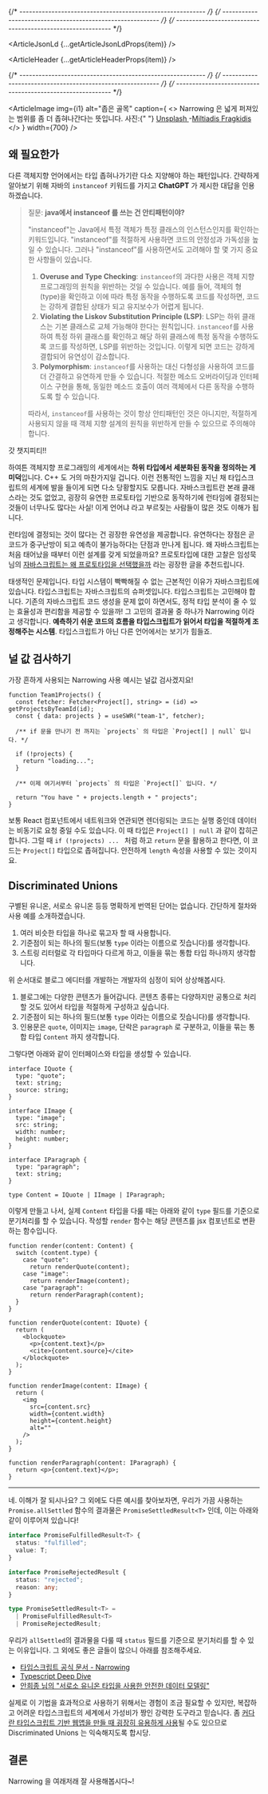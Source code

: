 
{/* ---------------------------------------------------------- */}
{/* ---------------------------------------------------------- */}
{/* ---------------------------------------------------------- */}


<ArticleJsonLd {...getArticleJsonLdProps(item)} />

<ArticleHeader {...getArticleHeaderProps(item)} />

{/* ---------------------------------------------------------- */}
{/* ---------------------------------------------------------- */}
{/* ---------------------------------------------------------- */}

<ArticleImage
  img={i1}
  alt="좁은 골목"
  caption={
    <>
      Narrowing 은 넓게 퍼져있는 범위를 좀 더 좁혀나간다는 뜻입니다. 사진:{" "}
      <a href="https://unsplash.com/ko/s/%EC%82%AC%EC%A7%84/narrowing?utm_source=unsplash&utm_medium=referral&utm_content=creditCopyText">
        Unsplash
      </a>
      -<a href="https://unsplash.com/@_miltiadis_?utm_source=unsplash&utm_medium=referral&utm_content=creditCopyText">Miltiadis Fragkidis</a>
    </>
  }
  width={700}
/>

## 왜 필요한가

다른 객체지향 언어에서는 타입 좁혀나가기란 다소 지양해야 하는 패턴입니다. 간략하게 알아보기 위해 자바의 `instanceof` 키워드를 가지고 **ChatGPT** 가 제시한 대답을 인용하겠습니다.

> 질문: **java에서 instanceof 를 쓰는 건 안티패턴이야?**
>
> "instanceof"는 Java에서 특정 객체가 특정 클래스의 인스턴스인지를 확인하는 키워드입니다. "instanceof"를 적절하게 사용하면 코드의 안정성과 가독성을 높일 수 있습니다. 그러나 "instanceof"를 사용하면서도 고려해야 할 몇 가지 중요한 사항들이 있습니다.
>
> 1. **Overuse and Type Checking**: `instanceof`의 과다한 사용은 객체 지향 프로그래밍의 원칙을 위반하는 것일 수 있습니다. 예를 들어, 객체의 형(type)을 확인하고 이에 따라 특정 동작을 수행하도록 코드를 작성하면, 코드는 강하게 결합된 상태가 되고 유지보수가 어렵게 됩니다.
> 2. **Violating the Liskov Substitution Principle (LSP)**: LSP는 하위 클래스는 기본 클래스로 교체 가능해야 한다는 원칙입니다. `instanceof`를 사용하여 특정 하위 클래스를 확인하고 해당 하위 클래스에 특정 동작을 수행하도록 코드를 작성하면, LSP를 위반하는 것입니다. 이렇게 되면 코드는 강하게 결합되어 유연성이 감소합니다.
> 3. **Polymorphism**: `instanceof`를 사용하는 대신 다형성을 사용하여 코드를 더 간결하고 유연하게 만들 수 있습니다. 적절한 메소드 오버라이딩과 인터페이스 구현을 통해, 동일한 메소드 호출이 여러 객체에서 다른 동작을 수행하도록 할 수 있습니다.
>
> 따라서, `instanceof`를 사용하는 것이 항상 안티패턴인 것은 아니지만, 적절하게 사용되지 않을 때 객체 지향 설계의 원칙을 위반하게 만들 수 있으므로 주의해야 합니다.

갓 챗지피티!!

하여튼 객체지향 프로그래밍의 세계에서는 **하위 타입에서 세분화된 동작을 정의하는 게 미덕**입니다. C++ 도 거의 마찬가지일 겁니다. 이런 전통적인 느낌을 지닌 채 타입스크립트의 세계에 발을 들이게 되면 다소 당황할지도 모릅니다. 자바스크립트란 본래 클래스라는 것도 없었고, 굉장히 유연한 프로토타입 기반으로 동작하기에 런타임에 결정되는 것들이 너무나도 많다는 사실! 이게 언어냐 라고 부르짖는 사람들이 많은 것도 이해가 됩니다.

런타임에 결정되는 것이 많다는 건 굉장한 유연성을 제공합니다. 유연하다는 장점은 곧 코드가 중구난방이 되고 예측이 불가능하다는 단점과 만나게 됩니다. 왜 자바스크립트는 처음 태어났을 때부터 이런 설계를 갖게 되었을까요? 프로토타입에 대한 고찰은 임성묵 님의 [자바스크립트는 왜 프로토타입을 선택했을까](https://medium.com/@limsungmook/%EC%9E%90%EB%B0%94%EC%8A%A4%ED%81%AC%EB%A6%BD%ED%8A%B8%EB%8A%94-%EC%99%9C-%ED%94%84%EB%A1%9C%ED%86%A0%ED%83%80%EC%9E%85%EC%9D%84-%EC%84%A0%ED%83%9D%ED%96%88%EC%9D%84%EA%B9%8C-997f985adb42) 라는 굉장한 글을 추천드립니다.

태생적인 문제입니다. 타입 시스템이 빡빡해질 수 없는 근본적인 이유가 자바스크립트에 있습니다. 타입스크립트는 자바스크립트의 슈퍼셋입니다. 타입스크립트는 고민해야 합니다. 기존의 자바스크립트 코드 생성을 문제 없이 하면서도, 정적 타입 분석이 줄 수 있는 효율성과 편리함을 제공할 수 있을까! 그 고민의 결과물 중 하나가 Narrowing 이라고 생각합니다. **예측하기 쉬운 코드의 흐름을 타입스크립트가 읽어서 타입을 적절하게 조정해주는 시스템**. 타입스크립트가 아닌 다른 언어에서는 보기가 힘들죠.

## 널 값 검사하기

가장 흔하게 사용되는 Narrowing 사용 예시는 널값 검사겠지요!

```tsx
function Team1Projects() {
  const fetcher: Fetcher<Project[], string> = (id) => getProjectsByTeamId(id);
  const { data: projects } = useSWR("team-1", fetcher);

  /** if 문을 만나기 전 까지는 `projects` 의 타입은 `Project[] | null` 입니다. */

  if (!projects) {
    return "loading...";
  }

  /** 이제 여기서부터 `projects` 의 타입은 `Project[]` 입니다. */

  return "You have " + projects.length + " projects";
}
```

보통 React 컴포넌트에서 네트워크와 연관되면 렌더링되는 코드는 실행 중인데 데이터는 비동기로 요청 중일 수도 있습니다. 이 때 타입은 `Project[] | null` 과 같이 잡히곤 합니다. 그럴 때 `if (!projects) ... ` 처럼 하고 `return` 문을 활용하고 한다면, 이 코드는 `Project[]` 타입으로 좁혀집니다. 안전하게 `length` 속성을 사용할 수 있는 것이지요.

## Discriminated Unions

구별된 유니온, 서로소 유니온 등등 명확하게 번역된 단어는 없습니다. 간단하게 절차와 사용 예를 소개하겠습니다.

1. 여러 비슷한 타입을 하나로 묶고자 할 때 사용합니다.
2. 기준점이 되는 하나의 필드(보통 `type` 이라는 이름으로 짓습니다)를 생각합니다.
3. 스트링 리터럴로 각 타입마다 다르게 하고, 이들을 묶는 통합 타입 하나까지 생각합니다.

위 순서대로 블로그 에디터를 개발하는 개발자의 심정이 되어 상상해봅시다.

1. 블로그에는 다양한 콘텐츠가 들어갑니다. 콘텐츠 종류는 다양하지만 공통으로 처리할 것도 있어서 타입을 적절하게 구성하고 싶습니다.
2. 기준점이 되는 하나의 필드(보통 `type` 이라는 이름으로 짓습니다)를 생각합니다.
3. 인용문은 `quote`, 이미지는 `image`, 단락은 `paragraph` 로 구분하고, 이들을 묶는 통합 타입 `Content` 까지 생각합니다.

그렇다면 아래와 같이 인터페이스와 타입을 생성할 수 있습니다.

```tsx
interface IQuote {
  type: "quote";
  text: string;
  source: string;
}

interface IImage {
  type: "image";
  src: string;
  width: number;
  height: number;
}

interface IParagraph {
  type: "paragraph";
  text: string;
}

type Content = IQuote | IImage | IParagraph;
```

이렇게 만들고 나서, 실제 `Content` 타입을 다룰 때는 아래와 같이 `type` 필드를 기준으로 분기처리를 할 수 있습니다. 작성할 `render` 함수는 해당 콘텐츠를 jsx 컴포넌트로 변환하는 함수입니다.

```tsx
function render(content: Content) {
  switch (content.type) {
    case "quote":
      return renderQuote(content);
    case "image":
      return renderImage(content);
    case "paragraph":
      return renderParagraph(content);
  }
}

function renderQuote(content: IQuote) {
  return (
    <blockquote>
      <p>{content.text}</p>
      <cite>{content.source}</cite>
    </blockquote>
  );
}

function renderImage(content: IImage) {
  return (
    <img
      src={content.src}
      width={content.width}
      height={content.height}
      alt=""
    />
  );
}

function renderParagraph(content: IParagraph) {
  return <p>{content.text}</p>;
}
```

---

네. 이해가 잘 되시나요? 그 외에도 다른 예시를 찾아보자면, 우리가 가끔 사용하는 `Promise.allSettled` 함수의 결과물은 `PromiseSettledResult<T>` 인데, 이는 아래와 같이 이루어져 있습니다!

```ts
interface PromiseFulfilledResult<T> {
  status: "fulfilled";
  value: T;
}

interface PromiseRejectedResult {
  status: "rejected";
  reason: any;
}

type PromiseSettledResult<T> =
  | PromiseFulfilledResult<T>
  | PromiseRejectedResult;
```

우리가 `allSettled`의 결과물을 다룰 때 `status` 필드를 기준으로 분기처리를 할 수 있는 이유입니다. 그 외에도 좋은 글들이 많으니 아래를 참조해주세요.

- [타입스크립트 공식 문서 - Narrowing](https://www.typescriptlang.org/docs/handbook/2/narrowing.html#discriminated-unions)
- [Typescript Deep Dive](https://basarat.gitbook.io/typescript/type-system/discriminated-unions)
- [안희종 님의 "서로소 유니온 타입을 사용한 안전한 데이터 모델링"](https://ahnheejong.name/articles/safe-data-modeling-using-disjoint-union-type/)

실제로 이 기법을 효과적으로 사용하기 위해서는 경험이 조금 필요할 수 있지만, 복잡하고 어려운 타입스크립트의 세계에서 가성비가 짱인 강력한 도구라고 믿습니다. 좀 [커다란 타입스크립트 기반 웹앱을 만들 때 굉장히 유용하게 사용](/article/2023-07/ts-data-structure)될 수도 있으므로 Discriminated Unions 는 익숙해지도록 합시당.

## 결론

Narrowing 을 여래저래 잘 사용해봅시다~!
